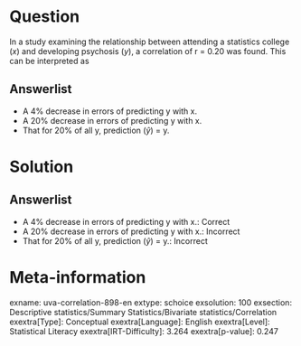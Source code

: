 Question
========

In a study examining the relationship between attending a statistics college (*x*) and developing psychosis (*y*), a correlation of r = 0.20 was found. This can be interpreted as

Answerlist
----------

* A 4% decrease in errors of predicting y with x.
* A 20% decrease in errors of predicting y with x.
* That for 20% of all y, prediction ($\hat{y}$) = y.

Solution
========

Answerlist
----------

* A 4% decrease in errors of predicting y with x.: Correct
* A 20% decrease in errors of predicting y with x.: Incorrect
* That for 20% of all y, prediction ($\hat{y}$) = y.: Incorrect

Meta-information
================
exname: uva-correlation-898-en
extype: schoice
exsolution: 100
exsection: Descriptive statistics/Summary Statistics/Bivariate statistics/Correlation
exextra[Type]: Conceptual
exextra[Language]: English
exextra[Level]: Statistical Literacy
exextra[IRT-Difficulty]: 3.264
exextra[p-value]: 0.247
